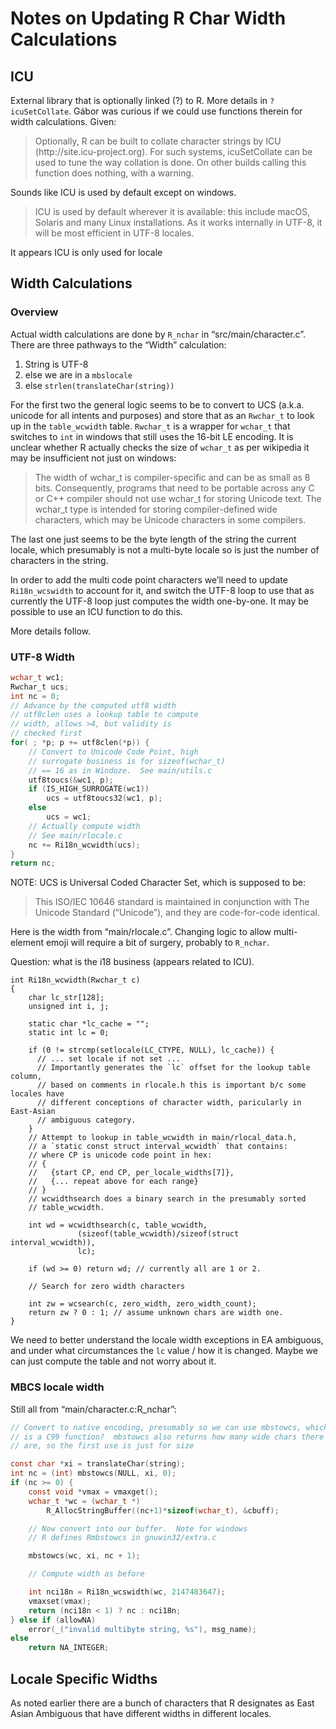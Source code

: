 # Notes on Updating R Char Width Calculations

## ICU

External library that is optionally linked (?) to R.  More details in
`?icuSetCollate`.  Gábor was curious if we could use functions therein for width
calculations.  Given:

> Optionally, R can be built to collate character strings by ICU
> (http://site.icu-project.org). For such systems, icuSetCollate can be used to
> tune the way collation is done. On other builds calling this function does
> nothing, with a warning. 

Sounds like ICU is used by default except on windows.

> ICU is used by default wherever it is available: this include macOS, Solaris
> and many Linux installations. As it works internally in UTF-8, it will be most
> efficient in UTF-8 locales.

It appears ICU is only used for locale


## Width Calculations

### Overview

Actual width calculations are done by `R_nchar` in "src/main/character.c".
There are three pathways to the "Width" calculation:

1. String is UTF-8
2. else we are in a `mbslocale`
3. else `strlen(translateChar(string))`

For the first two the general logic seems to be to convert to UCS (a.k.a.
unicode for all intents and purposes) and store that as an `Rwchar_t` to look up
in the `table_wcwidth` table.  `Rwchar_t` is a wrapper for `wchar_t` that
switches to `int` in windows that still uses the 16-bit LE encoding.  It is
unclear whether R actually checks the size of `wchar_t` as per wikipedia it may
be insufficient not just on windows:

> The width of wchar_t is compiler-specific and can be as small as 8 bits.
> Consequently, programs that need to be portable across any C or C++ compiler
> should not use wchar_t for storing Unicode text. The wchar_t type is intended
> for storing compiler-defined wide characters, which may be Unicode characters
> in some compilers.

The last one just seems to be the byte length of the string the current locale,
which presumably is not a multi-byte locale so is just the number of characters
in the string.

In order to add the multi code point characters we'll need to update
`Ri18n_wcswidth` to account for it, and switch the UTF-8 loop to use that as
currently the UTF-8 loop just computes the width one-by-one.  It may be possible
to use an ICU function to do this.

More details follow.

### UTF-8 Width

```c
wchar_t wc1;
Rwchar_t ucs;
int nc = 0;
// Advance by the computed utf8 width
// utf8clen uses a lookup table to compute
// width, allows >4, but validity is 
// checked first
for( ; *p; p += utf8clen(*p)) {
    // Convert to Unicode Code Point, high
    // surrogate business is for sizeof(wchar_t)
    // == 16 as in Windoze.  See main/utils.c
    utf8toucs(&wc1, p);
    if (IS_HIGH_SURROGATE(wc1))
        ucs = utf8toucs32(wc1, p);
    else
        ucs = wc1;
    // Actually compute width
    // See main/rlocale.c
    nc += Ri18n_wcwidth(ucs);
}
return nc;
```

NOTE: UCS is Universal Coded Character Set, which is supposed to be:

> This ISO/IEC 10646 standard is maintained in conjunction with The Unicode
> Standard ("Unicode"), and they are code-for-code identical.

Here is the width from "main/rlocale.c".  Changing logic to allow multi-element
emoji will require a bit of surgery, probably to `R_nchar`.

Question: what is the i18 business (appears related to ICU).

```
int Ri18n_wcwidth(Rwchar_t c)
{
    char lc_str[128];
    unsigned int i, j;

    static char *lc_cache = "";
    static int lc = 0;

    if (0 != strcmp(setlocale(LC_CTYPE, NULL), lc_cache)) {
      // ... set locale if not set ...
      // Importantly generates the `lc` offset for the lookup table column,
      // based on comments in rlocale.h this is important b/c some locales have
      // different conceptions of character width, paricularly in East-Asian
      // ambiguous category.
    }
    // Attempt to lookup in table_wcwidth in main/rlocal_data.h,
    // a `static const struct interval_wcwidth` that contains:
    // where CP is unicode code point in hex:
    // {
    //   {start CP, end CP, per_locale_widths[7]},
    //   {... repeat above for each range}
    // }
    // wcwidthsearch does a binary search in the presumably sorted
    // table_wcwidth.

    int wd = wcwidthsearch(c, table_wcwidth,
			   (sizeof(table_wcwidth)/sizeof(struct interval_wcwidth)),
			   lc);

    if (wd >= 0) return wd; // currently all are 1 or 2.

    // Search for zero width characters

    int zw = wcsearch(c, zero_width, zero_width_count);
    return zw ? 0 : 1; // assume unknown chars are width one.
}
```

We need to better understand the locale width exceptions in EA ambiguous, and
under what circumstances the `lc` value / how it is changed.  Maybe we can just
compute the table and not worry about it.

### MBCS locale width

Still all from "main/character.c:R_nchar":

```c
// Convert to native encoding, presumably so we can use mbstowcs, which
// is a C99 function?  mbstowcs also returns how many wide chars there
// are, so the first use is just for size

const char *xi = translateChar(string);
int nc = (int) mbstowcs(NULL, xi, 0);
if (nc >= 0) {
    const void *vmax = vmaxget();
    wchar_t *wc = (wchar_t *)
        R_AllocStringBuffer((nc+1)*sizeof(wchar_t), &cbuff);

    // Now convert into our buffer.  Note for windows
    // R defines Rmbstowcs in gnuwin32/extra.c

    mbstowcs(wc, xi, nc + 1);

    // Compute width as before

    int nci18n = Ri18n_wcswidth(wc, 2147483647);
    vmaxset(vmax);
    return (nci18n < 1) ? nc : nci18n;
} else if (allowNA)
    error(_("invalid multibyte string, %s"), msg_name);
else
    return NA_INTEGER;
```

## Locale Specific Widths

As noted earlier there are a bunch of characters that R designates as East Asian
Ambiguous that have different widths in different locales.

